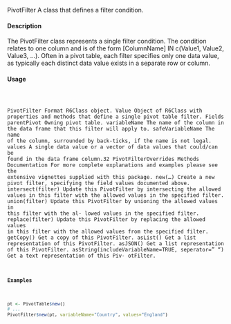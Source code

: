PivotFilter
A class that defines a filter condition.

#### Description

The PivotFilter class represents a single filter condition. The condition relates to one column and
is of the form [ColumnName] IN c(Value1, Value2, Value3, ...). Often in a pivot table, each filter
specifies only one data value, as typically each distinct data value exists in a separate row or column.

#### Usage
<pre><code>

PivotFilter
Format
R6Class object.
Value
Object of R6Class with properties and methods that define a single pivot table filter.
Fields
parentPivot Owning pivot table.
variableName The name of the column in the data frame that this filter will apply to.
safeVariableName The name of the column, surrounded by back-ticks, if the name is not legal.
values A single data value or a vector of data values that could/can be found in the data frame
column.32
PivotFilterOverrides
Methods
Documentation For more complete explanations and examples please see the extensive vignettes
supplied with this package.
new(...) Create a new pivot filter, specifying the field values documented above.
intersect(filter) Update this PivotFilter by intersecting the allowed values in this filter with
the allowed values in the specified filter.
union(filter) Update this PivotFilter by unioning the allowed values in this filter with the al-
lowed values in the specified filter.
replace(filter) Update this PivotFilter by replacing the allowed values in this filter with the
allowed values from the specified filter.
getCopy() Get a copy of this PivotFilter.
asList() Get a list representation of this PivotFilter.
asJSON() Get a list representation of this PivotFilter.
asString(includeVariableName=TRUE, seperator=" ") Get a text representation of this Piv-
otFilter.

#### Examples
```r

pt <- PivotTable$new()
# ...
PivotFilter$new(pt, variableName="Country", values="England")
```
